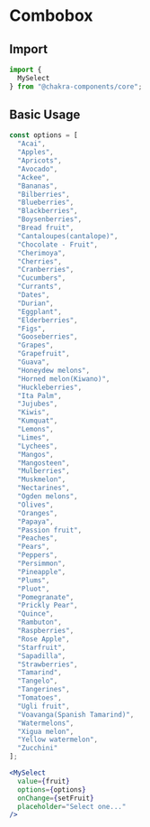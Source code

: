 # Combobox



## Import



```js
import {
  MySelect
} from "@chakra-components/core";
```

## Basic Usage

```jsx
const options = [
  "Acai",
  "Apples",
  "Apricots",
  "Avocado",
  "Ackee",
  "Bananas",
  "Bilberries",
  "Blueberries",
  "Blackberries",
  "Boysenberries",
  "Bread fruit",
  "Cantaloupes(cantalope)",
  "Chocolate - Fruit",
  "Cherimoya",
  "Cherries",
  "Cranberries",
  "Cucumbers",
  "Currants",
  "Dates",
  "Durian",
  "Eggplant",
  "Elderberries",
  "Figs",
  "Gooseberries",
  "Grapes",
  "Grapefruit",
  "Guava",
  "Honeydew melons",
  "Horned melon(Kiwano)",
  "Huckleberries",
  "Ita Palm",
  "Jujubes",
  "Kiwis",
  "Kumquat",
  "Lemons",
  "Limes",
  "Lychees",
  "Mangos",
  "Mangosteen",
  "Mulberries",
  "Muskmelon",
  "Nectarines",
  "Ogden melons",
  "Olives",
  "Oranges",
  "Papaya",
  "Passion fruit",
  "Peaches",
  "Pears",
  "Peppers",
  "Persimmon",
  "Pineapple",
  "Plums",
  "Pluot",
  "Pomegranate",
  "Prickly Pear",
  "Quince",
  "Rambuton",
  "Raspberries",
  "Rose Apple",
  "Starfruit",
  "Sapadilla",
  "Strawberries",
  "Tamarind",
  "Tangelo",
  "Tangerines",
  "Tomatoes",
  "Ugli fruit",
  "Voavanga(Spanish Tamarind)",
  "Watermelons",
  "Xigua melon",
  "Yellow watermelon",
  "Zucchini"
];

<MySelect
  value={fruit}
  options={options}
  onChange={setFruit}
  placeholder="Select one..."
/>

```
